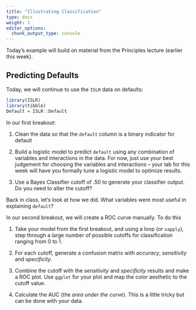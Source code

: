 ```yaml
---
title: "Illustrating Classification"
type: docs
weight: 1
editor_options:
  chunk_output_type: console
---
```


::: {.callout-note}

Today's example will build on material from the Principles lecture (earlier this week).

:::



## Predicting Defaults

Today, we will continue to use the `ISLR` data on defaults:

```r
library(ISLR)
library(tibble)
Default = ISLR::Default
```

::: {.callout-note}
In our first breakout:

1. Clean the data so that the `default` column is a binary indicator for default

2. Build a logistic model to predict `default` using any combination of variables and interactions in the data. For now, just use your best judgement for choosing the variables and interactions -- your lab for this week will have you formally tune a logistic model to optimize results.

3. Use a Bayes Classifier cutoff of .50 to generate your classifier output. Do you need to alter the cutoff?

:::


Back in class, let's look at how we did. What variables were most useful in explaining `default`? 


::: {.callout-note}
In our second breakout, we will create a ROC curve manually. To do this

1. Take your model from the first breakout, and using a loop (or `sapply`), step through a large number of possible cutoffs for classification ranging from 0 to 1.

2. For each cutoff, generate a confusion matrix with *accuracy*, *sensitivity* and *specificity*.

3. Combine the cutoff with the *sensitivity* and *specificity* results and make a ROC plot. Use `ggplot` for your plot and map the color aesthetic to the cutoff value.

4. Calculate the AUC (the *area under the curve*). This is a little tricky but can be done with your data.
:::

